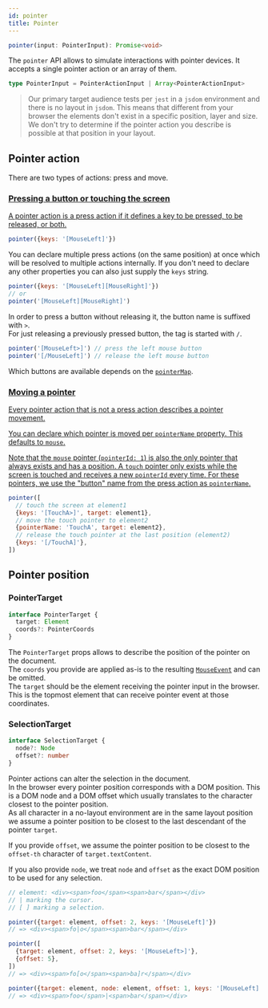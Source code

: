 ```yaml
---
id: pointer
title: Pointer
---
```


```ts
pointer(input: PointerInput): Promise<void>
```

The `pointer` API allows to simulate interactions with pointer devices. It
accepts a single pointer action or an array of them.

```ts
type PointerInput = PointerActionInput | Array<PointerActionInput>
```

> Our primary target audience tests per `jest` in a `jsdom` environment and there
is no layout in `jsdom`. This means that different from your browser the
elements don't exist in a specific position, layer and size.  
We don't try to determine if the pointer action you describe is possible at that
position in your layout.

## Pointer action

There are two types of actions: press and move.

### <a name="press" href="#"/>Pressing a button or touching the screen

A pointer action is a press action if it defines a key to be pressed, to be
released, or both.

```js
pointer({keys: '[MouseLeft]'})
```

You can declare multiple press actions (on the same position) at once which will
be resolved to multiple actions internally. If you don't need to declare any
other properties you can also just supply the `keys` string.

```js
pointer({keys: '[MouseLeft][MouseRight]'})
// or
pointer('[MouseLeft][MouseRight]')
```

In order to press a button without releasing it, the button name is suffixed with
`>`.  
For just releasing a previously pressed button, the tag is started with `/`.

```js
pointer('[MouseLeft>]') // press the left mouse button
pointer('[/MouseLeft]') // release the left mouse button
```

Which buttons are available depends on the [`pointerMap`](options.mdx#pointermap).

### <a name="move" href="#"/>Moving a pointer

Every pointer action that is not a press action describes a pointer movement.

You can declare which pointer is moved per `pointerName` property. This defaults
to `mouse`.

Note that the `mouse` pointer (`pointerId: 1`) is also the only pointer that
always exists and has a position. A `touch` pointer only exists while the screen
is touched and receives a new `pointerId` every time. For these pointers, we use
the "button" name from the press action as `pointerName`.

```js
pointer([
  // touch the screen at element1
  {keys: '[TouchA>]', target: element1},
  // move the touch pointer to element2
  {pointerName: 'TouchA', target: element2},
  // release the touch pointer at the last position (element2)
  {keys: '[/TouchA]'},
])
```

## Pointer position

### PointerTarget

```ts
interface PointerTarget {
  target: Element
  coords?: PointerCoords
}
```

The `PointerTarget` props allows to describe the position of the pointer on the
document.  
The `coords` you provide are applied as-is to the resulting
[`MouseEvent`](https://developer.mozilla.org/en-US/docs/Web/API/MouseEvent) and
can be omitted.  
The `target` should be the element receiving the pointer input in the browser.
This is the topmost element that can receive pointer event at those coordinates.

### SelectionTarget

```ts
interface SelectionTarget {
  node?: Node
  offset?: number
}
```

Pointer actions can alter the selection in the document.  
In the browser every pointer position corresponds with a DOM position. This is a
DOM node and a DOM offset which usually translates to the character closest to
the pointer position.  
As all character in a no-layout environment are in the same layout position we
assume a pointer position to be closest to the last descendant of the pointer
`target`.

If you provide `offset`, we assume the pointer position to be closest to the
`offset-th` character of `target.textContent`.

If you also provide `node`, we treat `node` and `offset` as the exact DOM
position to be used for any selection.

```jsx
// element: <div><span>foo</span><span>bar</span></div>
// | marking the cursor.
// [ ] marking a selection.

pointer({target: element, offset: 2, keys: '[MouseLeft]'})
// => <div><span>fo|o</span><span>bar</span></div>

pointer([
  {target: element, offset: 2, keys: '[MouseLeft>]'},
  {offset: 5},
])
// => <div><span>fo[o</span><span>ba]r</span></div>

pointer({target: element, node: element, offset: 1, keys: '[MouseLeft]'})
// => <div><span>foo</span>|<span>bar</span></div>
```
